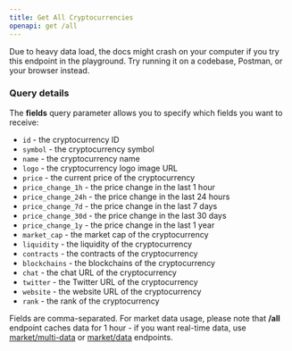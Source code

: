 ```yaml
---
title: Get All Cryptocurrencies
openapi: get /all
---
```


<Warning>
  Due to heavy data load, the docs might crash on your computer if you try this
  endpoint in the playground. Try running it on a codebase, Postman, or your
  browser instead.
</Warning>

### Query details

The **fields** query parameter allows you to specify which fields you want to receive:

- `id` - the cryptocurrency ID
- `symbol` - the cryptocurrency symbol
- `name` - the cryptocurrency name
- `logo` - the cryptocurrency logo image URL
- `price` - the current price of the cryptocurrency
- `price_change_1h` - the price change in the last 1 hour
- `price_change_24h` - the price change in the last 24 hours
- `price_change_7d` - the price change in the last 7 days
- `price_change_30d` - the price change in the last 30 days
- `price_change_1y` - the price change in the last 1 year
- `market_cap` - the market cap of the cryptocurrency
- `liquidity` - the liquidity of the cryptocurrency
- `contracts` - the contracts of the cryptocurrency
- `blockchains` - the blockchains of the cryptocurrency
- `chat` - the chat URL of the cryptocurrency
- `twitter` - the Twitter URL of the cryptocurrency
- `website` - the website URL of the cryptocurrency
- `rank` - the rank of the cryptocurrency

Fields are comma-separated. For market data usage, please note that **/all** endpoint caches data for 1 hour - if you want real-time data, use [market/multi-data](/market-multi-data)
or [market/data](/market-data) endpoints.
